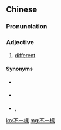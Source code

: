 ==Chinese==
{{zh-forms|s=不一样|type=12}}

===Pronunciation===
{{zh-pron
|m=不一yàng
|c=bat1 jat1 joeng6
|cat=a
}}

===Adjective===
{{zh-adj}}

# [[different]]
#: {{zh-x|他 跟 我們 不一樣。|''He is '''different''' to us.''}}

====Synonyms====
* {{qualifier|Cantonese}} {{zh-l|唔同|m4 tung4}}
* {{qualifier|Min Nan}} {{zh-l|無仝款|[[bô-kâng-khoán]]}}
* {{qualifier|Hakka}} {{zh-l|無共樣|mò-khiung-yong}}, {{zh-l|無共款|mò-khiung-khóan}}

[[ko:不一樣]]
[[mg:不一樣]]
